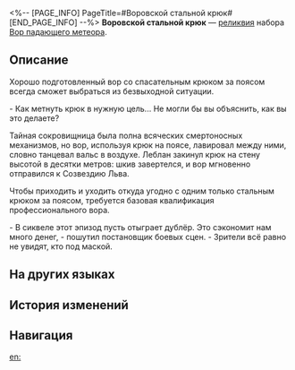 <%-- [PAGE_INFO]
PageTitle=#Воровской стальной крюк#
[END_PAGE_INFO] --%>
{{Реликвия Инфобокс
|id          = 61113
|Изображение = Предмет Воровской стальной крюк.png
|Набор       = Вор падающего метеора
|Предмет     = Тело
|Упоминания  = 
}}
{{Описание|Стальной трос, замаскированный под плетёный ремень, с крючками и шкивами, спрятанными в пряжке.}}
'''Воровской стальной крюк''' — [[реликвия]] набора [[Вор падающего метеора]].

==Описание==
Хорошо подготовленный вор со спасательным крюком за поясом всегда сможет выбраться из безвыходной ситуации.

- Как метнуть крюк в нужную цель... Не могли бы вы объяснить, как вы это делаете?

Тайная сокровищница была полна всяческих смертоносных механизмов, но вор, используя крюк на поясе, лавировал между ними, словно танцевал вальс в воздухе. Леблан закинул крюк на стену высотой в десятки метров: шкив завертелся, и вор мгновенно отправился к Созвездию Льва.

Чтобы приходить и уходить откуда угодно с одним только стальным крюком за поясом, требуется базовая квалификация профессионального вора.

- В сиквеле этот эпизод пусть отыграет дублёр. Это сэкономит нам много денег, - пошутил постановщик боевых сцен. - Зрители всё равно не увидят, кто под маской.

==На других языках==
{{На других языках
|en   = Thief's Steel Grappling Hook
|zhs  = 怪盗的纤钢爪钩
|zht  = 怪盜的纖鋼爪鉤
|ja   = {{Rubi|怪盗|かいとう}}のワイヤーかぎ{{Rubi|爪|つめ}}
|ko   = 괴도의 쇠갈고리
|es   = Gancho de acero del ladrón
|fr   = Grappin d'acier de voleur
|ru   = Воровской стальной крюк
|th   = Thief's Steel Grappling Hook
|vi   = Móc Neo Sắt Của Kẻ Trộm
|de   = Stählerner Wurfhaken des Diebs
|id   = Thief's Steel Grappling Hook
|pt   = Gancho de Aço do Ladrão
}}

==История изменений==
{{История изменений|3.5}}

==Навигация==
{{Набор Реликвий Навбокс|Вор падающего метеора}}

[[en:]]